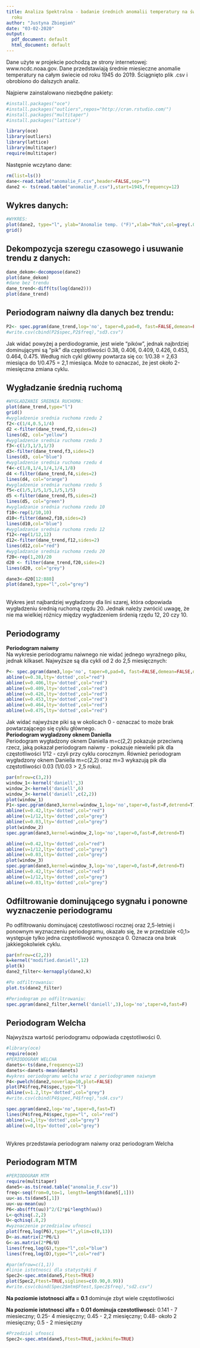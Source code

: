 ```yaml
---
title: Analiza Spektralna - badanie średnich anomalii temperatury na świecie od 1945
  roku
author: "Justyna Zbiegień"
date: "03-02-2020"
output:
  pdf_document: default
  html_document: default
---
```


Dane użyte w projekcie pochodzą ze strony internetowej: www.ncdc.noaa.gov. Dane przedstawiają średnie miesieczne anomalie temperatury na całym świecie od roku 1945 do 2019. Ściągnięto plik .csv i obrobiono do dalszych analiz.

Najpierw zainstalowano niezbędne pakiety:

```r
#install.packages("oce")
#install.packages("outliers",repos="http://cran.rstudio.com/")
#install.packages("multitaper")
#install.packages("lattice")

library(oce)
library(outliers)
library(lattice)
library(multitaper)
require(multitaper)
```

Następnie wczytano dane:
```r

rm(list=ls())
dane<-read.table("anomalie_F.csv",header=FALSE,sep="")
dane2 <- ts(read.table("anomalie_F.csv"),start=1945,frequency=12)

```

<h2>Wykres danych:</h2>
```r
#WYKRES:
plot(dane2, type="l", ylab="Anomalie temp. (°F)",xlab="Rok",col=grey(.05))
grid()
```


<h2>Dekompozycja szeregu czasowego i usuwanie trendu z danych:</h2>

```r
dane_dekom<-decompose(dane2)
plot(dane_dekom)
#dane bez trendu
dane_trend<-diff(ts(log(dane2)))
plot(dane_trend)
```

<h2>Periodogram naiwny dla danych bez trendu:</h2>
```r
P2<- spec.pgram(dane_trend,log='no', taper=0,pad=0, fast=FALSE,demean=FALSE,detrend=TRUE,na.action = na.fail)
#write.csv(cbind(P2$spec,P2$freq),"sd3.csv")
```

Jak widać powyżej a perdiodogramie, jest wiele "pików", jednak najbrdziej dominującymi są "pik" dla częstotliwości 0.38, 0.406, 0.409, 0.426, 0.453, 0.464, 0.475. Według nich cykl główny powtarza się co: 1/0.38 = 2,63 miesiąca do 1/0.475 = 2,1 miesiąca. Może to oznaczać, że jest około 2-miesięczna zmiana cyklu.

<h2>Wygładzanie średnią ruchomą</h2>
```r
#WYGLADZANIE SREDNIA RUCHOMA:
plot(dane_trend,type="l")
grid()
#wygladzenie srednia ruchoma rzedu 2
f2<-c(1/4,0.5,1/4)
d2 <-filter(dane_trend,f2,sides=2)
lines(d2, col="yellow")
#wygladzenie srednia ruchoma rzedu 3
f3<-c(1/3,1/3,1/3)
d3<-filter(dane_trend,f3,sides=2)
lines(d3, col="blue")
#wygladzenie srednia ruchoma rzedu 4
f4<-c(1/8,1/4,1/4,1/4,1/8)
d4 <-filter(dane_trend,f4,sides=2)
lines(d4, col="orange")
#wygladzenie srednia ruchoma rzedu 5
f5<-c(1/5,1/5,1/5,1/5,1/5)
d5 <-filter(dane_trend,f5,sides=2)
lines(d5, col="green")
#wygladzanie srednia ruchoma rzedu 10
f10<-rep(1/10,10)
d10<-filter(dane2,f10,sides=2)
lines(d10,col="blue")
#wygladzanie srednia ruchoma rzedu 12
f12<-rep(1/12,12)
d12<-filter(dane_trend,f12,sides=2)
lines(d12,col="red")
#wygladzanie srednia ruchoma rzedu 20
f20<-rep(1,20)/20
d20 <- filter(dane_trend,f20,sides=2)
lines(d20, col="grey")

dane3<-d20[12:888]
plot(dane3,type="l",col="grey")
```

<br>Wykres jest najbardziej wygładzony dla lini szarej, która odpowiada wygładzeniu średnią ruchomą rzędu 20. Jednak należy zwrócić uwagę, że nie ma wielkiej różnicy między wygładzeniem śrdenią rzędu 12, 20 czy 10.<br>

<h2>Periodogramy</h2>
<b>Periodogram naiwny</b><br>
Na wykresie periodogramu naiwnego nie widać jednego wyraźnego piku, jednak kilkaset. Najwyższe są dla cykli od 2 do 2,5 miesięcznych:
```r

P<- spec.pgram(dane3,log='no', taper=0,pad=0, fast=FALSE,demean=FALSE,detrend=TRUE)
abline(v=0.38,lty='dotted',col="red")
abline(v=0.406,lty='dotted',col="red")
abline(v=0.409,lty='dotted',col="red")
abline(v=0.426,lty='dotted',col="red")
abline(v=0.453,lty='dotted',col="red")
abline(v=0.464,lty='dotted',col="red")
abline(v=0.475,lty='dotted',col="red")

```

Jak widać najwyższe piki są w okolicach 0 - oznaczać to może brak powtarzającego się cyklu głównego.
<br>
<b>Periodogram wygladzony oknem Daniella</b><br>
Periodogram wygładzony oknem Daniella m=c(2,2) pokazuje przeciwną rzecz, jaką pokazał periodogram naiwny - pokazuje niewielki pik dla częstotliwości 1/12 - czyli przy cyklu corocznym. Również periodogram wygładzony oknem Daniella m=c(2,2) oraz m=3 wykazują pik dla częstotliwości 0.03 (1/0.03 > 2,5 roku).
```r

par(mfrow=c(3,2))
window_1<-kernel('daniell',3)
window_2<-kernel('daniell',6)
window_3<-kernel('daniell',c(2,2))
plot(window_1)
P1<-spec.pgram(dane3,kernel=window_1,log='no',taper=0,fast=F,detrend=T)
abline(v=0.42,lty='dotted',col="red")
abline(v=1/12,lty='dotted',col="grey")
abline(v=0.03,lty='dotted',col="grey")
plot(window_2)
spec.pgram(dane3,kernel=window_2,log='no',taper=0,fast=F,detrend=T)

abline(v=0.42,lty='dotted',col="red")
abline(v=1/12,lty='dotted',col="grey")
abline(v=0.03,lty='dotted',col="grey")
plot(window_3)
spec.pgram(dane3,kernel=window_3,log='no',taper=0,fast=F,detrend=T)
abline(v=0.42,lty='dotted',col="red")
abline(v=1/12,lty='dotted',col="grey")
abline(v=0.03,lty='dotted',col="grey")
```

<h2>Odfiltrowanie dominującego sygnału i ponowne wyznaczenie periodogramu</h2>
Po odfiltrowaniu dominujacej czestotliwosci rocznej oraz 2,5-letniej i ponownym wyznaczeniu periodogramu, okazało się, że w przedziale <0,1> występuje tylko jedna częstotliwość wynosząca 0. Oznacza ona brak jakkiegokolwiek cyklu.

```r

par(mfrow=c(2,2))
k=kernel("modified.daniell",12)
plot(k)
dane2_filter<-kernapply(dane2,k)

#Po odfiltrowaniu:
plot.ts(dane2_filter)

#Periodogram po odfiltrowaniu:
spec.pgram(dane2_filter,kernel('daniell',3),log='no',taper=0,fast=F)
```

<h2>Periodogram Welcha</h2>
Najwyższa wartość periodogramu odpowiada częstotliwości 0.
```r
#library(oce)
require(oce)
#PERIODOGRAM WELCHA
danets<-ts(dane,frequency=12)
danets<-danets-mean(danets)
#wykres oeriodogramu welcha wraz z periodogramem naiwnym
P4<-pwelch(dane2,noverlap=10,plot=FALSE)
plot(P4$freq,P4$spec,type="l")
abline(v=1.2,lty='dotted',col="grey")
#write.csv(cbind(P4$spec,P4$freq),"sd4.csv")

spec.pgram(dane2,log='no',taper=0,fast=T)
lines(P4$freq,P4$spec,type="l", col="red")
abline(v=1,lty='dotted',col="grey")
abline(v=0,lty='dotted',col="grey")
```

<br>Wykres przedstawia periodogram naiwny oraz periodogram Welcha
<h2>Periodogram MTM</h2>

```r
#PERIODOGRAM MTM
require(multitaper)
dane5<-as.ts(read.table("anomalie_F.csv"))
freq<-seq(from=0,to=1, length=length(dane5[,1]))
uu<-as.ts(dane5[,1])
uu<-uu-mean(uu)
P6<-abs(fft(uu))^2/(2*pi*length(uu))
L<-qchisq(.2,2)
U<-qchisq(.8,2)
#wyznaczenie przedzialow ufnosci
plot(freq,log(P6),type="l",ylim=c(0,13))
D<-as.matrix(2*P6/L)
G<-as.matrix(2*P6/U)
lines(freq,log(G),type="l",col="blue")
lines(freq,log(D),type="l",col="red")

#par(mfrow=c(1,1))
#linie istotnosci dla statystyki F
Spec2<-spec.mtm(dane5,Ftest=TRUE)
plot(Spec2,Ftest=TRUE,siglines=c(0.90,0.99))
#write.csv(cbind(Spec2$mtm$Ftest,Spec2$freq),"sd2.csv")
```
<b>Na poziomie istotnosci alfa = 0.1 </b>
dominuje zbyt wiele częstotliwości

<b>Na poziomie istotnosci alfa = 0.01 dominuja czestotliwosci:</b>
0.141 - 7 miesieczny; 0.25- 4 miesięczny; 0.45 - 2,2 miesięczny; 0.48- około 2 miesięczny; 0.5 - 2 miesięczny
```r
#Przedzial ufnosci
Spec2<-spec.mtm(dane5,Ftest=TRUE,jackknife=TRUE)
```

